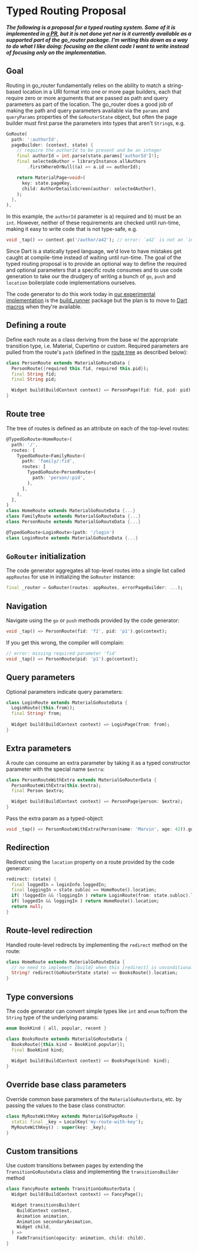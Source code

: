 # Typed Routing Proposal

*__The following is a proposal for a typed routing system. Some of it is
implemented in [a PR](https://github.com/csells/go_router/pull/130), but it is
not done yet nor is it currently available as a supported part of the go_router
package. I'm writing this down as a way to do what I like doing: focusing on the
client code I want to write instead of focusing only on the implementation.__*

## Goal

Routing in go_router fundamentally relies on the ability to match a string-based
location in a URI format into one or more page builders, each that require zero
or more arguments that are passed as path and query parameters as part of the
location. The go_router does a good job of making the path and query parameters
available via the `params` and `queryParams` properties of the `GoRouterState`
object, but often the page builder must first parse the parameters into types
that aren't `String`s, e.g.

```dart
GoRoute(
  path: ':authorId',
  pageBuilder: (context, state) {
    // require the authorId to be present and be an integer
    final authorId = int.parse(state.params['authorId']!);
    final selectedAuthor = libraryInstance.allAuthors
        .firstWhereOrNull((a) => a.id == authorId);

    return MaterialPage<void>(
      key: state.pageKey,
      child: AuthorDetailsScreen(author: selectedAuthor),
    );
  },
),
```

In this example, the `authorId` parameter is a) required and b) must be an
`int`. However, neither of these requirements are checked until run-time, making
it easy to write code that is not type-safe, e.g.

```dart
void _tap() => context.go('/author/a42'); // error: `a42` is not an `int`
```

Since Dart is a statically typed language, we'd love to have mistakes get caught
at compile-time instead of waiting until run-time. The goal of the typed routing
proposal is to provide an optional way to define the required and optional
parameters that a specific route consumes and to use code generation to take our
the drudgery of writing a bunch of `go`, `push` and `location` boilerplate code
implementations ourselves.

The code generator to do this work today in [our experimental
implementation](https://github.com/csells/go_router/pull/130) is the
[build_runner](https://pub.dev/packages/build_runner) package but the plan is to
move to [Dart
macros](https://github.com/dart-lang/language/blob/master/working/macros/feature-specification.md)
when they're available.

## Defining a route

Define each route as a class deriving from the base w/ the appropriate
transition type, i.e. Material, Cupertino or custom. Required parameters are
pulled from the route's `path` (defined in the [route tree](#route-tree) as
described below):

```dart
class PersonRoute extends MaterialGoRouteData {
  PersonRoute({required this.fid, required this.pid});
  final String fid;
  final String pid;

  Widget build(BuildContext context) => PersonPage(fid: fid, pid: pid);
} 
```

## Route tree

The tree of routes is defined as an attribute on each of the top-level routes:

```dart
@TypedGoRoute<HomeRoute>(
  path: '/',
  routes: [
    TypedGoRoute<FamilyRoute>(
      path: 'family/:fid',
      routes: [
        TypedGoRoute<PersonRoute>(
          path: 'person/:pid', 
        ),
      ], 
    ),
  ],
)
class HomeRoute extends MaterialGoRouteData {...}
class FamilyRoute extends MaterialGoRouteData {...}
class PersonRoute extends MaterialGoRouteData {...}

@TypedGoRoute<LoginRoute>(path: '/login')
class LoginRoute extends MaterialGoRouteData {...}
```

## `GoRouter` initialization

The code generator aggregates all top-level routes into a single list called
`appRoutes` for use in initializing the `GoRouter` instance:

```dart
final _router = GoRouter(routes: appRoutes, errorPageBuilder: ...);
```

## Navigation

Navigate using the `go` or `push` methods provided by the code generator:

```dart
void _tap() => PersonRoute(fid: 'f2', pid: 'p1').go(context);
```

If you get this wrong, the compiler will complain:

```dart
// error: missing required parameter 'fid'
void _tap() => PersonRoute(pid: 'p1').go(context);
```

## Query parameters

Optional parameters indicate query parameters:

```dart
class LoginRoute extends MaterialGoRouteData {
  LoginRoute({this.from});
  final String? from; 
  
  Widget build(BuildContext context) => LoginPage(from: from);
}
```

## Extra parameters

A route can consume an extra parameter by taking it as a typed constructor
parameter with the special name `$extra`:

```dart
class PersonRouteWithExtra extends MaterialGoRouterData {
  PersonRouteWithExtra(this.$extra);
  final Person $extra;

  Widget build(BuildContext context) => PersonPage(person: $extra); 
}
```

Pass the extra param as a typed-object:

```dart
void _tap() => PersonRouteWithExtra(Person(name: 'Marvin', age: 42)).go(context);
```

## Redirection

Redirect using the `location` property on a route provided by the code
generator:

```dart
redirect: (state) {
  final loggedIn = loginInfo.loggedIn;
  final loggingIn = state.subloc == HomeRoute().location;
  if( !loggedIn && !loggingIn ) return LoginRoute(from: state.subloc).location;
  if( loggedIn && loggingIn ) return HomeRoute().location;
  return null; 
}
```

## Route-level redirection

Handled route-level redirects by implementing the `redirect` method on the
route:

```dart
class HomeRoute extends MaterialGoRouteData {
  // no need to implement [build] when this [redirect] is unconditional
  String? redirect(GoRouterState state) => BooksRoute().location;
} 
```

## Type conversions

The code generator can convert simple types like `int` and `enum` to/from the
`String` type of the underlying params:

```dart
enum BookKind { all, popular, recent }

class BooksRoute extends MaterialGoRouteData {
  BooksRoute({this.kind = BookKind.popular});
  final BookKind kind;
  
  Widget build(BuildContext context) => BooksPage(kind: kind);
}
```

## Override base class parameters

Override common base parameters of the `MaterialGoRouterData`, etc. by passing
the values to the base class constructor:

```dart
class MyRouteWithKey extends MaterialGoPageRoute {
  static final _key = LocalKey('my-route-with-key');
  MyRouteWithKey() : super(key: _key);
} 
```

## Custom transitions

Use custom transitions between pages by extending the `TransitionGoRouteData`
class and implementing the `transitionsBuilder` method

```dart
class FancyRoute extends TransitionGoRouterData {
  Widget build(BuildContext context) => FancyPage();

  Widget transitionsBuilder(
    BuildContext context,
    Animation animation,
    Animation secondaryAnimation,
    Widget child,
  ) =>
    FadeTransition(opacity: animation, child: child),
} 
```

